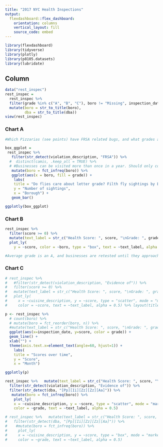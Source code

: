 ---
title: "2017 NYC Health Inspections"
output: 
  flexdashboard::flex_dashboard:
    orientation: columns
    vertical_layout: fill
    source_code: embed
---

```{r setup, include=FALSE}
library(flexdashboard)
library(tidyverse)
library(plotly)
library(p8105.datasets)
library(lubridate)
```

Column {data-width=350}
-----------------------------------------------------------------------


```{r}
data("rest_inspec")
rest_inspec =
  rest_inspec %>%
  filter(grade %in% c("A", "B", "C"), boro != "Missing", inspection_date >= as.Date("2017-01-01")) %>% 
  mutate(boro = str_to_title(boro),
         dba = str_to_title(dba)) 
view(rest_inspec)
```

### Chart A

```{r}

#Which Pizzarias (see points) have FRSA related bugs, and what grades are they getting?

box_ggplot = 
 rest_inspec %>% 
   filter(str_detect(violation_description, "FRSA")) %>% 
  #  distinct(camis, .keep_all = TRUE) %>% 
  # #Businesses can be visited more than once in a year. Should only count once, otherwise you can have more "Fly sightings" than restaurants, if many have more than one occurence..
   mutate(boro = fct_infreq(boro)) %>%
   ggplot(aes(x = boro, fill = grade)) + 
    labs(
    title = "Do flies care about letter grade? Filth fly sightings by Borough",
    y = "Number of sightings",
    x = "Borough") +
   geom_bar() 

ggplotly(box_ggplot)

```

### Chart B


```{r}
rest_inspec %>% 
  filter(score >= 0) %>%
  mutate(text_label = str_c("Health Score: ", score, "\nGrade: ", grade, "\nBusiness:", dba)) %>% 
  plot_ly(
    y = ~score, color = ~boro, type = "box", text = ~text_label, alpha = 0.5) %>% layout(title = 'Health Score by borough (lower is better)')

#Average grade is an A, and businesses are retested until they approach an A, thus all boroughs have similar statistics.
```

### Chart C

```{r}
# rest_inspec %>% 
#   #filter(str_detect(violation_description, "Evidence of")) %>%
#   filter(score >= 0) %>%
#   mutate(text_label = str_c("Health Score: ", score, "\nGrade: ", grade, "\nBusiness:", dba)) %>% 
#   plot_ly(
#     x = ~cuisine_description, y = ~score, type = "scatter", mode = "markers",
#     color = ~score, text = ~text_label, alpha = 0.5) %>% layout(title = 'Health Score by Type of cuisine')

```

```{r}
p <- rest_inspec %>% 
  # count(boro) %>% 
  # mutate(boro = fct_reorder(boro, n)) %>% 
  #mutate(text_label = str_c("Health Score: ", score, "\nGrade: ", grade, "\nBusiness:", dba)) %>%
  ggplot(aes(x=inspection_date, y=score, color = grade)) +
  geom_line() + 
  xlab("") +
  theme(axis.text.x=element_text(angle=60, hjust=1)) +
    labs(
    title = "Scores over time",
    y = "Score",
    x = "Month")

ggplotly(p)


```




```{r}
rest_inspec %>%   mutate(text_label = str_c("Health Score: ", score, "\nGrade: ", grade, "\nBusiness:", dba)) %>%
  filter(str_detect(violation_description, "Evidence of")) %>%
  filter(str_detect(dba, "[Pp][Ii][Zz][Zz][Aa]")) %>%
   mutate(boro = fct_infreq(boro)) %>%
    plot_ly(
    x = ~cuisine_description, y = ~score, type = "scatter", mode = "markers",
    color = ~grade, text = ~text_label, alpha = 0.5)

```


```{r}
# rest_inspec %>%   mutate(text_label = str_c("Health Score: ", score, "\nGrade: ", grade, "\nBusiness:", dba)) %>% 
#   filter(str_detect(dba, "[Pp][Ii][Zz][Zz][Aa]")) %>%
#    #mutate(boro = fct_infreq(boro)) %>%
#     plot_ly(
#     x = ~cuisine_description, y = ~score, type = "box", mode = "markers",
#     color = ~grade, text = ~text_label, alpha = 0.5)

```





